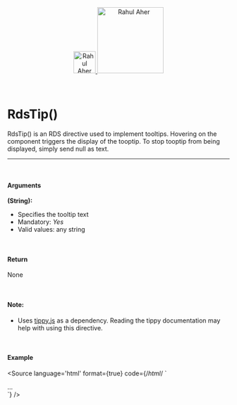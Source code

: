 
<Meta title="Utils/Directives/RdsTip()"/>

<div align="center" style={{display: 'flex'}}>
    <a href="https://rahulaher.netlify.app">
        <img src="https://rahulaher.netlify.app/img/logo/glyph-black-colored.svg" alt="Rahul Aher logo" width="50" />
        <img src="https://rahulaher.netlify.app/img/logo/word-black-colored.svg" alt="Rahul Aher" width="150" />
    </a>
</div>

<br />
<br />

# RdsTip()

RdsTip() is an RDS directive used to implement tooltips. Hovering on the component triggers the display of the tooptip. To stop tooptip from being displayed, simply send null as text.

<hr />
<br />

#### Arguments

**(String):**
- Specifies the tooltip text
- Mandatory: *Yes*
- Valid values: any string

<br />

#### Return

None

<br />

#### Note:
- Uses [tippy.js](https://tippyjs.bootcss.com/) as a dependency. Reading the tippy documentation may help with using this directive.

<br />

#### Example

<Story name="RdsTip">
</Story>

<Source
  language='html'
  format={true}
  code={/*html*/ `
<div
		v-rdstip="text"
	>
		...
</div>
  `}
/>
